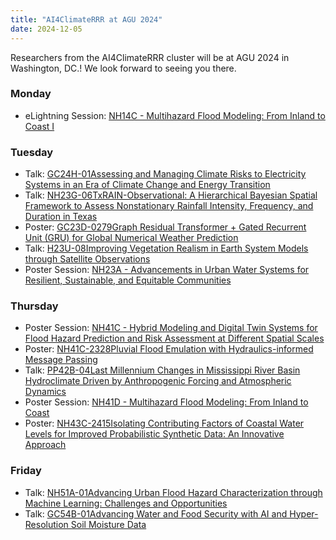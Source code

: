```yaml
---
title: "AI4ClimateRRR at AGU 2024"
date: 2024-12-05
---
```


Researchers from the AI4ClimateRRR cluster will be at AGU 2024 in Washington, DC.!
We look forward to seeing you there.

### Monday

- eLightning Session: [NH14C - Multihazard Flood Modeling: From Inland to Coast I](https://agu.confex.com/agu/agu24/meetingapp.cgi/Session/240862)

### Tuesday

- Talk: [GC24H-01Assessing and Managing Climate Risks to Electricity Systems in an Era of Climate Change and Energy Transition](https://agu.confex.com/agu/agu24/meetingapp.cgi/Paper/1711820)
- Talk: [NH23G-06TxRAIN-Observational: A Hierarchical Bayesian Spatial Framework to Assess Nonstationary Rainfall Intensity, Frequency, and Duration in Texas](https://agu.confex.com/agu/agu24/meetingapp.cgi/Paper/1624973)
- Poster: [GC23D-0279Graph Residual Transformer + Gated Recurrent Unit (GRU) for Global Numerical Weather Prediction](https://agu.confex.com/agu/agu24/meetingapp.cgi/Paper/1709468)
- Talk: [H23U-08Improving Vegetation Realism in Earth System Models through Satellite Observations](https://agu.confex.com/agu/agu24/meetingapp.cgi/Paper/1745761)
- Poster Session: [NH23A - Advancements in Urban Water Systems for Resilient, Sustainable, and Equitable Communities](https://agu.confex.com/agu/agu24/meetingapp.cgi/Session/226684)

### Thursday

- Poster Session: [NH41C - Hybrid Modeling and Digital Twin Systems for Flood Hazard Prediction and Risk Assessment at Different Spatial Scales](https://agu.confex.com/agu/agu24/meetingapp.cgi/Session/224843)
- Poster: [NH41C-2328Pluvial Flood Emulation with Hydraulics-informed Message Passing](https://agu.confex.com/agu/agu24/meetingapp.cgi/Paper/1638085)
- Talk: [PP42B-04Last Millennium Changes in Mississippi River Basin Hydroclimate Driven by Anthropogenic Forcing and Atmospheric Dynamics](https://agu.confex.com/agu/agu24/meetingapp.cgi/Paper/1568143)
- Poster Session: [NH41D - Multihazard Flood Modeling: From Inland to Coast](https://agu.confex.com/agu/agu24/meetingapp.cgi/Session/224642)
- Poster: [NH43C-2415Isolating Contributing Factors of Coastal Water Levels for Improved Probabilistic Synthetic Data: An Innovative Approach](https://agu.confex.com/agu/agu24/meetingapp.cgi/Paper/1711916)

### Friday

- Talk: [NH51A-01Advancing Urban Flood Hazard Characterization through Machine Learning: Challenges and Opportunities](https://agu.confex.com/agu/agu24/meetingapp.cgi/Paper/1711605)
- Talk: [GC54B-01Advancing Water and Food Security with AI and Hyper-Resolution Soil Moisture Data](https://agu.confex.com/agu/agu24/meetingapp.cgi/Paper/1737431)